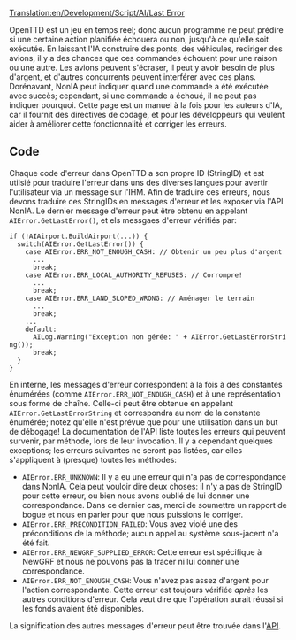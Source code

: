 [[Translation:en/Development/Script/AI/Last Error]]


{{fr/NonIA}}

OpenTTD est un jeu en temps réel; donc aucun programme ne peut prédire si une certaine action planifiée échouera ou non, jusqu'à ce qu'elle soit exécutée. En laissant l'IA construire des ponts, des véhicules, rediriger des avions, il y a des chances que ces commandes échouent pour une raison ou une autre. Les avions peuvent s'écraser, il peut y avoir besoin de plus d'argent, et d'autres concurrents peuvent interférer avec ces plans. Dorénavant, NonIA peut indiquer quand une commande a été exécutée avec succès; cependant, si une commande a échoué, il ne peut pas indiquer pourquoi. Cette page est un manuel à la fois pour les auteurs d'IA, car il fournit des directives de codage, et pour les développeurs qui veulent aider à améliorer cette fonctionnalité et corriger les erreurs.

== Code ==
Chaque code d'erreur dans OpenTTD a son propre ID (StringID) et est utilsié pour traduire l'erreur dans uns des diverses langues pour avertir l'utilisateur via un message sur l'IHM. Afin de traduire ces erreurs, nous devons traduire ces StringIDs en messages d'erreur et les exposer via l'API NonIA. Le dernier message d'erreur peut être obtenu en appelant <code>AIError.GetLastError()</code>, et els messgaes d'erreur vérifiés par:

 if (!AIAirport.BuildAirport(...)) {
   switch(AIError.GetLastError()) {
     case AIError.ERR_NOT_ENOUGH_CASH: // Obtenir un peu plus d'argent
       ...
       break;
     case AIError.ERR_LOCAL_AUTHORITY_REFUSES: // Corrompre!
       ...
       break;
     case AIError.ERR_LAND_SLOPED_WRONG: // Aménager le terrain
       ...
       break;
     ...
     default:
       AILog.Warning("Exception non gérée: " + AIError.GetLastErrorString());
       break;
   }
 }

En interne, les messages d'erreur correspondent à la fois à des constantes énumérées (comme <code>AIError.ERR_NOT_ENOUGH_CASH</code>) et à une représentation sous forme de chaîne. Celle-ci peut être obtenue en appelant <code>AIError.GetLastErrorString</code> et correspondra au nom de la constante énumérée; notez qu'elle n'est prévue que pour une utilisation dans un but de débogage! La documentation de l'API liste toutes les erreurs qui peuvent survenir, par méthode, lors de leur invocation. Il y a cependant quelques exceptions; les erreurs suivantes ne seront pas listées, car elles s'appliquent à (presque) toutes les méthodes:

* <code>AIError.ERR_UNKNOWN</code>: Il y a eu une erreur qui n'a pas de correspondance dans NonIA. Cela peut vouloir dire deux choses: il n'y a pas de StringID pour cette erreur, ou bien nous avons oublié de lui donner une correspondance. Dans ce dernier cas, merci de soumettre un rapport de bogue et nous en parler pour que nous puissions le corriger.
* <code>AIError.ERR_PRECONDITION_FAILED</code>: Vous avez violé une des préconditions de la méthode; aucun appel au système sous-jacent n'a été fait.
* <code>AIError.ERR_NEWGRF_SUPPLIED_ERROR</code>: Cette erreur est spécifique à NewGRF et nous ne pouvons pas la tracer ni lui donner une correspondance.
* <code>AIError.ERR_NOT_ENOUGH_CASH</code>: Vous n'avez pas assez d'argent pour l'action correspondante. Cette erreur est toujours vérifiée ''après'' les autres conditions d'erreur. Cela veut dire que l'opération aurait réussi si les fonds avaient été disponibles.

La signification des autres messages d'erreur peut être trouvée dans l'[http://noai.openttd.org/docs/ API].